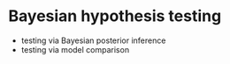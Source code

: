 # Bayesian hypothesis testing

- testing via Bayesian posterior inference
- testing via model comparison
